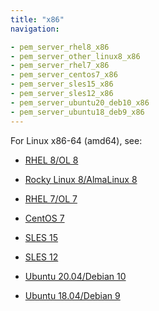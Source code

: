 ```yaml
---
title: "x86"
navigation:

- pem_server_rhel8_x86
- pem_server_other_linux8_x86
- pem_server_rhel7_x86
- pem_server_centos7_x86
- pem_server_sles15_x86
- pem_server_sles12_x86
- pem_server_ubuntu20_deb10_x86
- pem_server_ubuntu18_deb9_x86
---
```


For Linux x86-64 (amd64), see:
  - [RHEL 8/OL 8](pem_server_rhel8_x86)

  - [Rocky Linux 8/AlmaLinux 8](pem_server_other_linux8_x86)
  - [RHEL 7/OL 7](pem_server_rhel7_x86)
  - [CentOS 7](02a_pem_server_centos7_x86)
  - [SLES 15](03_pem_server_sles15_x86)
  - [SLES 12](04_pem_server_sles12_x86)
  - [Ubuntu 20.04/Debian 10](05_pem_server_ubuntu20_deb10_x86)
  - [Ubuntu 18.04/Debian 9](06_pem_server_ubuntu18_deb9_x86)
